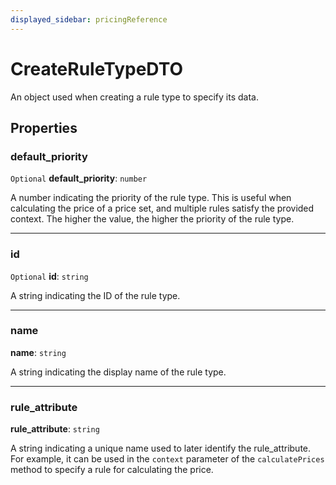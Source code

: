 ```yaml
---
displayed_sidebar: pricingReference
---
```


# CreateRuleTypeDTO

An object used when creating a rule type to specify its data.

## Properties

### default\_priority

 `Optional` **default\_priority**: `number`

A number indicating the priority of the rule type. This is useful when calculating the price of a price set, and multiple rules satisfy the provided context. The higher the value, the higher the priority of the rule type.

___

### id

 `Optional` **id**: `string`

A string indicating the ID of the rule type.

___

### name

 **name**: `string`

A string indicating the display name of the rule type.

___

### rule\_attribute

 **rule\_attribute**: `string`

A string indicating a unique name used to later identify the rule_attribute. For example, it can be used in the `context` parameter of the `calculatePrices` method to specify a rule for calculating the price.
